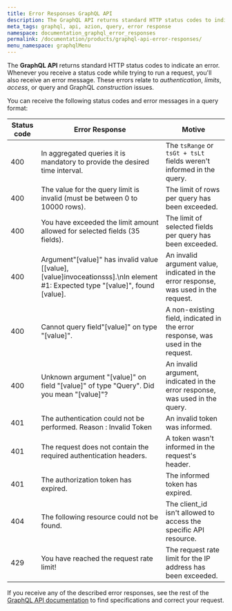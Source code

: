 ```yaml
---
title: Error Responses GraphQL API
description: The GraphQL API returns standard HTTP status codes to indicate an error. Whenever you receive a status code while trying to run a request, you'll also receive an error message.
meta_tags: graphql, api, azion, query, error response
namespace: documentation_graphql_error_responses
permalink: /documentation/products/graphql-api-error-responses/
menu_namespace: graphqlMenu
---
```


The **GraphQL API** returns standard HTTP status codes to indicate an error. Whenever you receive a status code while trying to run a request, you'll also receive an error message. These errors relate to *authentication*, *limits*, *access*, or query and GraphQL *construction* issues.

You can receive the following status codes and error messages in a query format:

| Status code | Error Response                                                                                                                  | Motive                                                                               |
| ----------- | ------------------------------------------------------------------------------------------------------------------------------- | ------------------------------------------------------------------------------------ |
| 400         | In aggregated queries it is mandatory to provide the desired time interval.                                                     | The `tsRange` or `tsGt + tsLt` fields weren't informed in the query.             |
| 400         | The value for the query limit is invalid (must be between 0 to 10000 rows).                                                     | The limit of rows per query has been exceeded.             |
| 400         | You have exceeded the limit amount allowed for selected fields (35 fields).                                                     | The limit of selected fields per query has been exceeded.             |
| 400         | Argument\"[value]" has invalid value [[value], [value]invoceationsss].\nIn element #1: Expected type \"[value]", found [value]. | An invalid argument value, indicated in the error response, was used in the request. |
| 400         | Cannot query field\"[value]\" on type \"[value]".                                                                               | A non-existing field, indicated in the error response, was used in the request.      |
| 400         | Unknown argument \"[value]" on field \"[value]" of type \"Query\". Did you mean \"[value]"?                                      | An invalid argument, indicated in the error response, was used in the query.         |
| 401         | The authentication could not be performed. Reason : Invalid Token                                                               | An invalid token was informed.                                                       |
| 401         | The request does not contain the required authentication headers.                                                               | A token wasn't informed in the request's header.                                     |
| 401         | The authorization token has expired.                                                                                            | The informed token has expired.                                                      |
| 404         | The following resource could not be found.                                                                                      | The client_id isn't allowed to access the specific API resource.                     |
| 429         | You have reached the request rate limit!                                                                                        | The request rate limit for the IP address has been exceeded.                         |

If you receive any of the described error responses, see the rest of the [GraphQL API documentation](/en/documentation/products/graphql-api/) to find specifications and correct your request.

